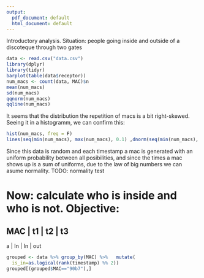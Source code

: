 ```yaml
---
output:
  pdf_document: default
  html_document: default
---
```



Introductory analysis. Situation: people going inside and outside of a discoteque through two gates
```r
data <- read.csv("data.csv")
library(dplyr)
library(tidyr)
barplot(table(data$receptor))
num_macs <- count(data, MAC)$n
mean(num_macs)
sd(num_macs)
qqnorm(num_macs)
qqline(num_macs)
```
It seems that the distribution the repetition of macs is a bit right-skewed. Seeing it in a histogramm, we can confirm this:
```r
hist(num_macs, freq = F)
lines(seq(min(num_macs), max(num_macs), 0.1) ,dnorm(seq(min(num_macs), max(num_macs), by = 0.1),  mean = mean(num_macs), sd=sd(num_macs)))
```
Since this data is random and each timestamp a mac is generated with an uniform probability between all posibilities, and since the times a mac shows up is a sum of uniforms, due to the law of big numbers we can asume normality. 
TODO: normality test


# Now: calculate who is inside and who is not. Objective:
 MAC | t1 | t2 | t3 
--------------------
 a  | In | In | out
```r
grouped <- data %>% group_by(MAC) %>%   mutate(
  is_in=as.logical(rank(timestamp) %% 2)) 
grouped[(grouped$MAC=="90b7"),]

```




